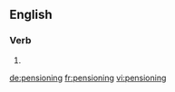 ==English==

===Verb===
{{head|en}}

# {{present participle of|pension}}

[[de:pensioning]]
[[fr:pensioning]]
[[vi:pensioning]]